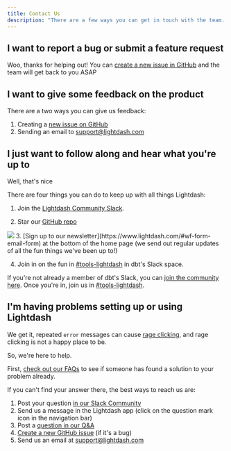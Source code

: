 ```yaml
---
title: Contact Us
description: "There are a few ways you can get in touch with the team. Here's which one to use depending on your situation:"
---
```


## I want to report a bug or submit a feature request

Woo, thanks for helping out! You can [create a new issue in GitHub](https://github.com/lightdash/lightdash/issues) and the team will get back to you ASAP <Icon icon="face-smile" iconType="solid"/>

## I want to give some feedback on the product

There are a two ways you can give us feedback:

1. Creating a [new issue on GitHub](https://github.com/lightdash/lightdash/issues)
2. Sending an email to support@lightdash.com

## I just want to follow along and hear what you're up to

Well, that's nice <Icon icon="face-smile-beam" iconType="solid"/>

There are four things you can do to keep up with all things Lightdash:

1. Join the [Lightdash Community Slack](https://join.slack.com/t/lightdash-community/shared_invite/zt-2ehqnrvqt-LbCq7cUSFHAzEj_wMuxg4A).

2. Star our [GitHub repo](https://github.com/lightdash/lightdash)

<Frame>
  <img src="/images/contact/star_github_action-065ae77ee1f786df7b070227514b6cde.png"/>
</Frame>
3. [Sign up to our newsletter](https://www.lightdash.com/#wf-form-email-form) at the bottom of the home page (we send out regular updates of all the fun things we've been up to!)

4. Join in on the fun in [#tools-lightdash](https://getdbt.slack.com/archives/C026WJE4A69) in dbt's Slack space.

If you're not already a member of dbt's Slack, you can [join the community here](https://www.getdbt.com/community/join-the-community). Once you're in, join us in [#tools-lightdash](https://getdbt.slack.com/archives/C026WJE4A69).

## I'm having problems setting up or using Lightdash

We get it, repeated `error` messages can cause [rage clicking](https://www.fullstory.com/blog/rage-clicks-turn-analytics-into-actionable-insights/), and rage clicking is not a happy place to be.

So, we're here to help.

First, [check out our FAQs](https://github.com/lightdash/lightdash/discussions/categories/q-a) to see if someone has found a solution to your problem already.

If you can't find your answer there, the best ways to reach us are:

1. Post your question [in our Slack Community](https://join.slack.com/t/lightdash-community/shared_invite/zt-2ehqnrvqt-LbCq7cUSFHAzEj_wMuxg4A)
2. Send us a message in the Lightdash app (click on the question mark icon in the navigation bar)
3. Post a [question in our Q&A](https://github.com/lightdash/lightdash/discussions/categories/q-a)
4. [Create a new GitHub issue](https://github.com/lightdash/lightdash/issues) (if it's a bug)
5. Send us an email at support@lightdash.com
